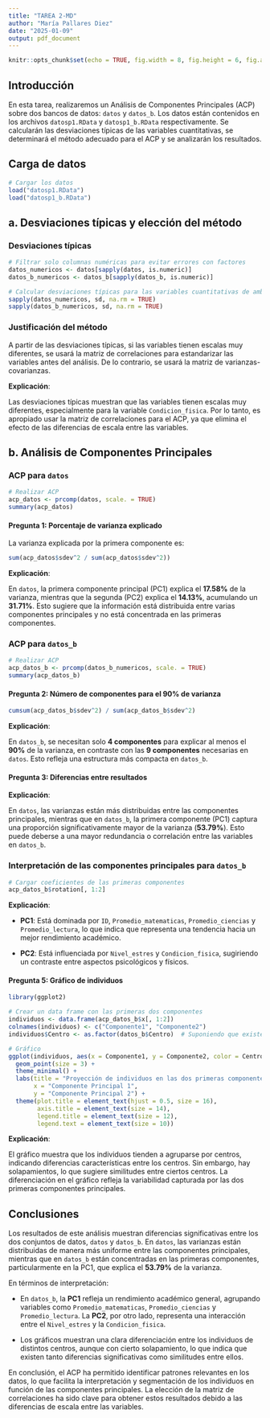 ---
title: "TAREA 2-MD"
author: "María Pallares Diez"
date: "2025-01-09"
output: pdf_document
---

```{r setup, include=FALSE}
knitr::opts_chunk$set(echo = TRUE, fig.width = 8, fig.height = 6, fig.align = "center")
```

## Introducción

En esta tarea, realizaremos un Análisis de Componentes Principales (ACP) sobre dos bancos de datos: `datos` y `datos_b`. Los datos están contenidos en los archivos `datosp1.RData` y `datosp1_b.RData` respectivamente. Se calcularán las desviaciones típicas de las variables cuantitativas, se determinará el método adecuado para el ACP y se analizarán los resultados.

## Carga de datos

```{r carga_datos}
# Cargar los datos
load("datosp1.RData")
load("datosp1_b.RData")
```

## a. Desviaciones típicas y elección del método

### Desviaciones típicas

```{r desviaciones}
# Filtrar solo columnas numéricas para evitar errores con factores
datos_numericos <- datos[sapply(datos, is.numeric)]
datos_b_numericos <- datos_b[sapply(datos_b, is.numeric)]

# Calcular desviaciones típicas para las variables cuantitativas de ambos bancos
sapply(datos_numericos, sd, na.rm = TRUE)
sapply(datos_b_numericos, sd, na.rm = TRUE)
```

### Justificación del método

A partir de las desviaciones típicas, si las variables tienen escalas muy diferentes, se usará la matriz de correlaciones para estandarizar las variables antes del análisis. De lo contrario, se usará la matriz de varianzas-covarianzas.

**Explicación**:

Las desviaciones típicas muestran que las variables tienen escalas muy diferentes, especialmente para la variable `Condicion_fisica`. Por lo tanto, es apropiado usar la matriz de correlaciones para el ACP, ya que elimina el efecto de las diferencias de escala entre las variables.

## b. Análisis de Componentes Principales

### ACP para `datos`

```{r acp_datos}
# Realizar ACP
acp_datos <- prcomp(datos, scale. = TRUE)
summary(acp_datos)
```

#### Pregunta 1: Porcentaje de varianza explicado

La varianza explicada por la primera componente es:

```{r varianza_datos}
sum(acp_datos$sdev^2 / sum(acp_datos$sdev^2))
```

**Explicación**:

En `datos`, la primera componente principal (PC1) explica el **17.58%** de la varianza, mientras que la segunda (PC2) explica el **14.13%**, acumulando un **31.71%**. Esto sugiere que la información está distribuida entre varias componentes principales y no está concentrada en las primeras componentes.

### ACP para `datos_b`

```{r acp_datos_b}
# Realizar ACP
acp_datos_b <- prcomp(datos_b_numericos, scale. = TRUE)
summary(acp_datos_b)
```

#### Pregunta 2: Número de componentes para el 90% de varianza

```{r componentes_necesarias}
cumsum(acp_datos_b$sdev^2) / sum(acp_datos_b$sdev^2)
```

**Explicación**:

En `datos_b`, se necesitan solo **4 componentes** para explicar al menos el **90%** de la varianza, en contraste con las **9 componentes** necesarias en `datos`. Esto refleja una estructura más compacta en `datos_b`.

#### Pregunta 3: Diferencias entre resultados


**Explicación**:

En `datos`, las varianzas están más distribuidas entre las componentes principales, mientras que en `datos_b`, la primera componente (PC1) captura una proporción significativamente mayor de la varianza (**53.79%**). Esto puede deberse a una mayor redundancia o correlación entre las variables en `datos_b`.

### Interpretación de las componentes principales para `datos_b`

```{r interpretacion}
# Cargar coeficientes de las primeras componentes
acp_datos_b$rotation[, 1:2]
```

**Explicación**:

- **PC1**: Está dominada por `ID`, `Promedio_matematicas`, `Promedio_ciencias` y `Promedio_lectura`, lo que indica que representa una tendencia hacia un mejor rendimiento académico.

- **PC2**: Está influenciada por `Nivel_estres` y `Condicion_fisica`, sugiriendo un contraste entre aspectos psicológicos y físicos.

#### Pregunta 5: Gráfico de individuos


```{r grafico_individuos, fig.width=10, fig.height=8}
library(ggplot2)

# Crear un data frame con las primeras dos componentes
individuos <- data.frame(acp_datos_b$x[, 1:2])
colnames(individuos) <- c("Componente1", "Componente2")
individuos$Centro <- as.factor(datos_b$Centro)  # Suponiendo que existe esta columna

# Gráfico
ggplot(individuos, aes(x = Componente1, y = Componente2, color = Centro)) +
  geom_point(size = 3) +
  theme_minimal() +
  labs(title = "Proyección de individuos en las dos primeras componentes principales",
       x = "Componente Principal 1",
       y = "Componente Principal 2") +
  theme(plot.title = element_text(hjust = 0.5, size = 16),
        axis.title = element_text(size = 14),
        legend.title = element_text(size = 12),
        legend.text = element_text(size = 10))
```

**Explicación**:

El gráfico muestra que los individuos tienden a agruparse por centros, indicando diferencias características entre los centros. Sin embargo, hay solapamientos, lo que sugiere similitudes entre ciertos centros. La diferenciación en el gráfico refleja la variabilidad capturada por las dos primeras componentes principales.

## Conclusiones

Los resultados de este análisis muestran diferencias significativas entre los dos conjuntos de datos, `datos` y `datos_b`. En `datos`, las varianzas están distribuidas de manera más uniforme entre las componentes principales, mientras que en `datos_b` están concentradas en las primeras componentes, particularmente en la PC1, que explica el **53.79%** de la varianza.

En términos de interpretación:

- En `datos_b`, la **PC1** refleja un rendimiento académico general, agrupando variables como `Promedio_matematicas`, `Promedio_ciencias` y `Promedio_lectura`. La **PC2**, por otro lado, representa una interacción entre el `Nivel_estres` y la `Condicion_fisica`.

- Los gráficos muestran una clara diferenciación entre los individuos de distintos centros, aunque con cierto solapamiento, lo que indica que existen tanto diferencias significativas como similitudes entre ellos.

En conclusión, el ACP ha permitido identificar patrones relevantes en los datos, lo que facilita la interpretación y segmentación de los individuos en función de las componentes principales. La elección de la matriz de correlaciones ha sido clave para obtener estos resultados debido a las diferencias de escala entre las variables.

